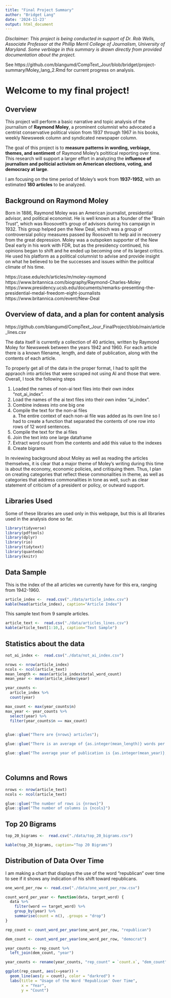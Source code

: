 ```yaml
---
title: "Final Project Summary"
author: "Bridget Lang"
date: '2024-11-23'
output: html_document
---
```

*Disclaimer: This project is being conducted in support of Dr. Rob Wells, Associate Professor at the Phillip Merril College of Journalism, University of Maryland. Some verbiage in this summary is drawn directly from provided documentation about the project.* 

See https://github.com/blangumd/CompText_Jour/blob/bridget/project-summary/Moley_lang_2.Rmd for current progress on analysis. 

# Welcome to my final project!

## Overview 

This project will perform a basic narrative and topic analysis of the journalism of **Raymond Moley**, a prominent columnist who advocated a centrist conservative political vision from 1937 through 1967 in his books, weekly Newsweek column and syndicated newspaper column. 

The goal of this project is to **measure patterns in wording, verbiage, themes, and sentiment** of Raymond Moley's poltitical reporting over time. This research will support a larger effort in analyzing the **influence of journalism and polticial activism on American elections, voting, and democracy at large**. 

I am focusing on the time period of Moley's work from **1937-1952**, with an estimated **180 articles** to be analyzed. 


## Background on Raymond Moley

Born in 1886, Raymond Moley was an American journalist, presidential advisor, and political economist. He is well known as a founder of the "Brain Trust", which was Roosovelt's group of advisors during his campaign in 1932. This group helped pen the New Deal, which was a group of controversial policy measures passed by Roosovelt to help aid in recovery from the great depression. Moley was a outspoken supporter of the New Deal early in his work with FDR, but as the presidency continued, his opinions began to shift and he ended up becoming one of its largest critics. He used his platform as a political columnist to advise and provide insight on what he believed to be the successes and issues within the political climate of his time. 

https://case.edu/ech/articles/m/moley-raymond
https://www.britannica.com/biography/Raymond-Charles-Moley
https://www.presidency.ucsb.edu/documents/remarks-presenting-the-presidential-medal-freedom-eight-journalists
https://www.britannica.com/event/New-Deal

## Overview of data, and a plan for content analysis

https://github.com/blangumd/CompText_Jour_FinalProject/blob/main/article_lines.csv

The data itself is currently a collection of 40 articles, written by Raymond Moley for Newsweek between the years 1942 and 1960. For each article there is a known filename, length, and date of publication, along with the contents of each article. 

To properly get all of the data in the proper format, I had to split the appraoch into articles that were scraped  not using AI and those that were. Overall, I took the following steps <br>
<p>
  1. Loaded the names of non-ai text files into their own index "not_ai_index". 
  2. Load the names of the ai text files into their own index "ai_index". <br>
  3. Combine indexes into one big one <br>
  4. Compile the text for the non-ai files <br>
          a. The entire context of each non-ai file was added as its own line so I had to create a function that separated the contents of one row into rows of 12 word sentences. <br>
  5. Compile the text for the ai files <br>
  6. Join the text into one large dataframe <br>
  7. Extract word count from the contents and add this value to the indexes <br>
  8. Create bigrams <br>
  </p>

In reviewing background about Moley as well as reading the articles themselves, it is clear that a major theme of Moley's writing during this time is about the economy, economic policies, and critiquing them. Thus, I plan on creating categories that reflect these commonalities in theme, as well as categories that address commonalities in tone as well, such as clear statement of criticism of a president or policy, or outward support. 

## Libraries Used

Some of these libraries are used only in this webpage, but this is all libraries used in the analysis done so far. 

```r
library(tidyverse)
library(pdftools)
library(dplyr)
library(rio)
library(tidytext)
library(quanteda)
library(knitr)
```

## Data Sample

This is the index of the all articles we currently have for this era, ranging from 1942-1960. 

```r
article_index <-  read.csv("./data/article_index.csv")
kable(head(article_index), caption="Article Index")

```

This sample text from 9 sample articles.

```r
article_text <-  read.csv("./data/articles_lines.csv")
kable(article_text[1:10,], caption="Text Sample")

```

## Statistics about the data 
```r

not_ai_index <-  read.csv("./data/not_ai_index.csv")

nrows <- nrow(article_index)
ncols <- ncol(article_text)
mean_length <- mean(article_index$total_word_count)
mean_year <- mean(article_index$year)

year_counts <- 
  article_index %>%
  count(year)

max_count <- max(year_counts$n)
max_year <- year_counts %>%
  select(year) %>%
  filter(year_counts$n == max_count)
                  

glue::glue("There are {nrows} articles");

glue::glue("There is an average of {as.integer(mean_length)} words per article")

glue::glue("The average year of publication is {as.integer(mean_year)}, with the majority of articles written in {max_year$year}.")




```

## Columns and Rows
```r
nrows <- nrow(article_text)
ncols <- ncol(article_text)

glue::glue("The number of rows is {nrows}")
glue::glue("The number of columns is {ncols}")


```


## Top 20 Bigrams
```r

top_20_bigrams <-  read.csv("./data/top_20_bigrams.csv")

kable(top_20_bigrams, caption="Top 20 Bigrams")

```


## Distribution of Data Over Time 


I am making a chart that displays the use of the word "republican" over time to see if it shows any indication of his shift toward republicans.
  
```r
one_word_per_row <- read.csv("./data/one_word_per_row.csv")

count_word_per_year <- function(data, target_word) {
  data %>%
    filter(word == target_word) %>%       
    group_by(year) %>%                   
    summarise(count = n(), .groups = "drop") 
}

rep_count <- count_word_per_year(one_word_per_row, "republican")

dem_count <- count_word_per_year(one_word_per_row, "democrat")

year_counts <- rep_count %>%
  left_join(dem_count, "year") 

year_counts <- rename(year_counts, "rep_count" = `count.x`, "dem_count" = `count.y`)

ggplot(rep_count, aes(x=year)) + 
  geom_line(aes(y = count), color = "darkred") + 
  labs(title = "Usage of the Word 'Republican' Over Time",
       x = "Year",
       y = "Count")
```